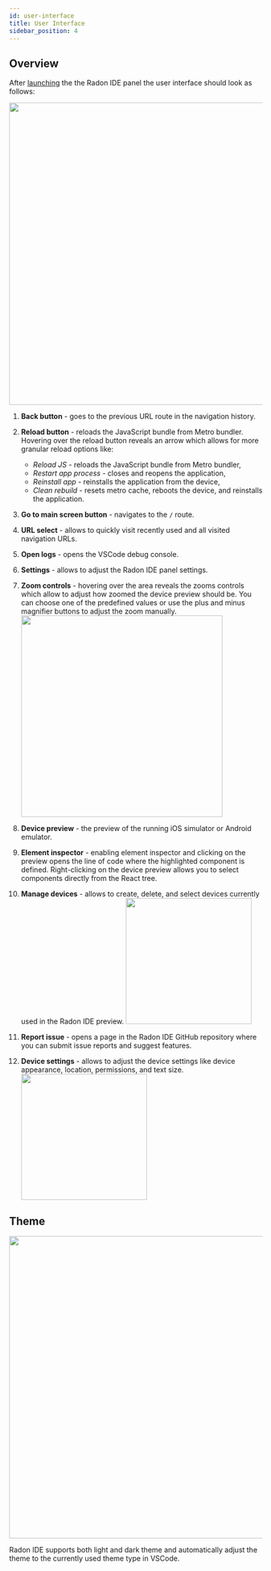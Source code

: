 ```yaml
---
id: user-interface
title: User Interface
sidebar_position: 4
---
```


## Overview

After [launching](/docs/getting-started/launching) the the Radon IDE panel the user interface should look as follows:

<img width="600" src="/img/docs/ide_user_interface.png" className="shadow-image" />

1. **Back button** - goes to the previous URL route in the navigation history.
2. **Reload button** - reloads the JavaScript bundle from Metro bundler. Hovering over the reload button reveals an arrow which allows for more granular reload options like:

   - _Reload JS_ - reloads the JavaScript bundle from Metro bundler,
   - _Restart app process_ - closes and reopens the application,
   - _Reinstall app_ - reinstalls the application from the device,
   - _Clean rebuild_ - resets metro cache, reboots the device, and reinstalls the application.

3. **Go to main screen button** - navigates to the `/` route.
4. **URL select** - allows to quickly visit recently used and all visited navigation URLs.
5. **Open logs** - opens the VSCode debug console.
6. **Settings** - allows to adjust the Radon IDE panel settings.
7. **Zoom controls** - hovering over the area reveals the zooms controls which allow to adjust how zoomed the device preview should be. You can choose one of the predefined values or use the plus and minus magnifier buttons to adjust the zoom manually.
   <img width="400" src="/img/docs/ide_zoom_controls.png" />
8. **Device preview** - the preview of the running iOS simulator or Android emulator.
9. **Element inspector** - enabling element inspector and clicking on the preview opens the line of code where the highlighted component is defined. Right-clicking on the device preview allows you to select components directly from the React tree.
10. **Manage devices** - allows to create, delete, and select devices currently used in the Radon IDE preview.
    <img width="250" src="/img/docs/ide_manage_devices.png" />
11. **Report issue** - opens a page in the Radon IDE GitHub repository where you can submit issue reports and suggest features.
12. **Device settings** - allows to adjust the device settings like device appearance, location, permissions, and text size.
    <img width="250" src="/img/docs/ide_device_settings.png" />

## Theme

<img width="600" src="/img/docs/ide_theme.png" className="shadow-image" />

Radon IDE supports both light and dark theme and automatically adjust the theme to the currently used theme type in VSCode.
